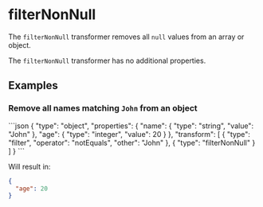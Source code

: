 
# filterNonNull

The `filterNonNull` transformer removes all `null` values from an array or object.

The `filterNonNull` transformer has no additional properties.

## Examples

### Remove all names matching `John` from an object

<RunCode>
```json
{
  "type": "object",
  "properties": {
    "name": {
      "type": "string",
      "value": "John"
    },
    "age": {
      "type": "integer",
      "value": 20
    }
  },
  "transform": [
    {
      "type": "filter",
      "operator": "notEquals",
      "other": "John"
    },
    {
      "type": "filterNonNull"
    }
  ]
}
```
</RunCode>

Will result in:

```json
{
  "age": 20
}
```
